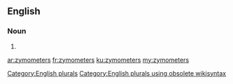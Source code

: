 ==English==

===Noun===
{{head|en}}

# {{plural of|zymometer}}

[[Category:English plurals]][[Category:English plurals using obsolete wikisyntax]]

[[ar:zymometers]]
[[fr:zymometers]]
[[ku:zymometers]]
[[my:zymometers]]